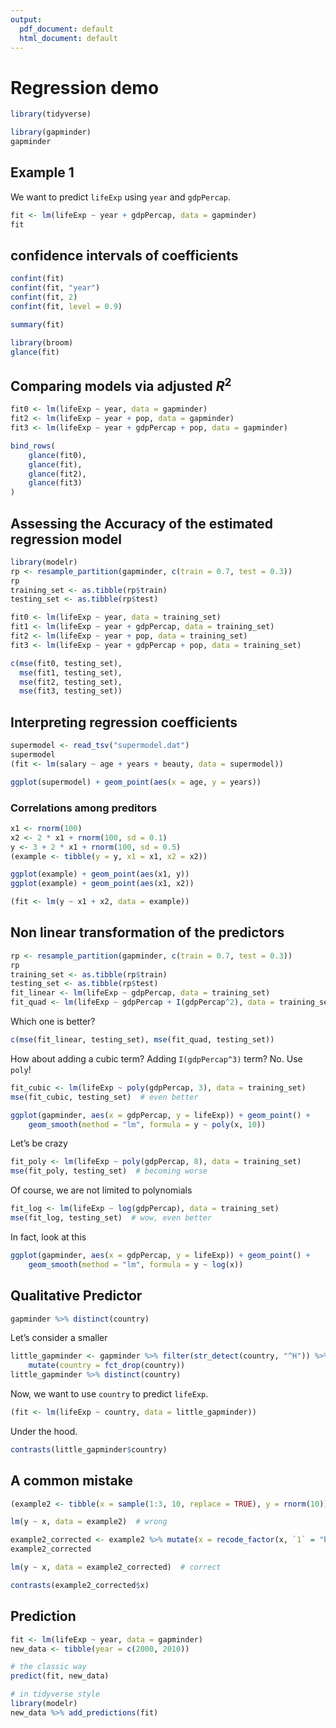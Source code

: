 ```yaml
---
output:
  pdf_document: default
  html_document: default
---
```

# Regression demo

```r
library(tidyverse)
```

```r
library(gapminder)
gapminder
```

## Example 1

We want to predict `lifeExp` using `year` and `gdpPercap`.

```r
fit <- lm(lifeExp ~ year + gdpPercap, data = gapminder)
fit
```

## confidence intervals of coefficients
```r
confint(fit)
confint(fit, "year")
confint(fit, 2)
confint(fit, level = 0.9)
```


```r
summary(fit)
```


```r
library(broom)
glance(fit)
```


## Comparing models via adjusted $R^2$

```r
fit0 <- lm(lifeExp ~ year, data = gapminder)
fit2 <- lm(lifeExp ~ year + pop, data = gapminder)
fit3 <- lm(lifeExp ~ year + gdpPercap + pop, data = gapminder)
```

```r
bind_rows(
    glance(fit0),
    glance(fit),
    glance(fit2),
    glance(fit3)
)
```

## Assessing the Accuracy of the estimated regression model

```r
library(modelr)
rp <- resample_partition(gapminder, c(train = 0.7, test = 0.3))
rp
training_set <- as.tibble(rp$train)
testing_set <- as.tibble(rp$test)
```


```r
fit0 <- lm(lifeExp ~ year, data = training_set)
fit1 <- lm(lifeExp ~ year + gdpPercap, data = training_set)
fit2 <- lm(lifeExp ~ year + pop, data = training_set)
fit3 <- lm(lifeExp ~ year + gdpPercap + pop, data = training_set)
```

```r
c(mse(fit0, testing_set), 
  mse(fit1, testing_set), 
  mse(fit2, testing_set), 
  mse(fit3, testing_set))
```

## Interpreting regression coefficients


```r
supermodel <- read_tsv("supermodel.dat")
supermodel
(fit <- lm(salary ~ age + years + beauty, data = supermodel))
```

```r
ggplot(supermodel) + geom_point(aes(x = age, y = years))
```

### Correlations among preditors

```r
x1 <- rnorm(100)
x2 <- 2 * x1 + rnorm(100, sd = 0.1)
y <- 3 + 2 * x1 + rnorm(100, sd = 0.5)
(example <- tibble(y = y, x1 = x1, x2 = x2))
```
```r
ggplot(example) + geom_point(aes(x1, y))
ggplot(example) + geom_point(aes(x1, x2))
```
```r
(fit <- lm(y ~ x1 + x2, data = example))
```

## Non linear transformation of the predictors

```r
rp <- resample_partition(gapminder, c(train = 0.7, test = 0.3))
rp
training_set <- as.tibble(rp$train)
testing_set <- as.tibble(rp$test)
fit_linear <- lm(lifeExp ~ gdpPercap, data = training_set)
fit_quad <- lm(lifeExp ~ gdpPercap + I(gdpPercap^2), data = training_set)
```

Which one is better?
```r
c(mse(fit_linear, testing_set), mse(fit_quad, testing_set))
```

How about adding a cubic term? Adding `I(gdpPercap^3)` term? No. Use `poly`!

```r
fit_cubic <- lm(lifeExp ~ poly(gdpPercap, 3), data = training_set)
mse(fit_cubic, testing_set)  # even better
```
```r
ggplot(gapminder, aes(x = gdpPercap, y = lifeExp)) + geom_point() + 
    geom_smooth(method = "lm", formula = y ~ poly(x, 10))
```


Let's be crazy
```r
fit_poly <- lm(lifeExp ~ poly(gdpPercap, 8), data = training_set)
mse(fit_poly, testing_set)  # becoming worse
```


Of course, we are not limited to polynomials

```r
fit_log <- lm(lifeExp ~ log(gdpPercap), data = training_set)
mse(fit_log, testing_set)  # wow, even better
```

In fact, look at this
```r
ggplot(gapminder, aes(x = gdpPercap, y = lifeExp)) + geom_point() + 
    geom_smooth(method = "lm", formula = y ~ log(x))
```

## Qualitative Predictor

```r
gapminder %>% distinct(country)
```

Let's consider a smaller
```r
little_gapminder <- gapminder %>% filter(str_detect(country, "^H")) %>%
    mutate(country = fct_drop(country))
little_gapminder %>% distinct(country)
```


Now, we want to use `country` to predict `lifeExp`.

```r
(fit <- lm(lifeExp ~ country, data = little_gapminder))
```

Under the hood.

```r
contrasts(little_gapminder$country)
```

## A common mistake

```r
(example2 <- tibble(x = sample(1:3, 10, replace = TRUE), y = rnorm(10)))
```

```r
lm(y ~ x, data = example2)  # wrong
```

```r
example2_corrected <- example2 %>% mutate(x = recode_factor(x, `1` = "blue", `2` = "green", `3` = "red"))
example2_corrected
```

```r
lm(y ~ x, data = example2_corrected)  # correct
```

```r
contrasts(example2_corrected$x)
```

## Prediction

```r
fit <- lm(lifeExp ~ year, data = gapminder)
new_data <- tibble(year = c(2000, 2010))

# the classic way
predict(fit, new_data)

# in tidyverse style
library(modelr)
new_data %>% add_predictions(fit)
```
